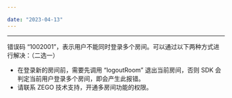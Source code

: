 ```yaml
---

date: "2023-04-13"
---
```


<Title>Express SDK 登录房间的时候，为什么会报错：1002001？</Title>



- - -

错误码 “1002001”，表示用户不能同时登录多个房间。可以通过以下两种方式进行解决：（二选一）

- 在登录新的房间前，需要先调用 “logoutRoom” 退出当前房间，否则 SDK 会判定当前用户登录多个房间，即会产生此报错。
- 请联系 ZEGO 技术支持，开通多房间功能的权限。